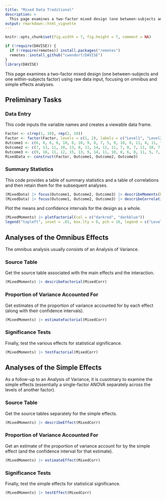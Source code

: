 ```yaml
---
title: "Mixed Data Traditional"
description: >
  This page examines a two-factor mixed design (one between-subjects and one within-subjects factor) using raw data input, focusing on omnibus and simple effects analyses.
output: rmarkdown::html_vignette
---
```


```r
knitr::opts_chunk$set(fig.width = 7, fig.height = 7, comment = NA)
```

```r
if (!require(DAVISE)) {
  if (!require(remotes)) install.packages("remotes")
  remotes::install_github("cwendorf/DAVISE")
}
library(DAVISE)
```

This page examines a two-factor mixed design (one between-subjects and one within-subjects factor) using raw data input, focusing on omnibus and simple effects analyses.

## Preliminary Tasks

### Data Entry

This code inputs the variable names and creates a viewable data frame.
```r
Factor <- c(rep(1, 10), rep(2, 10))
Factor <- factor(Factor, levels = c(1, 2), labels = c("Level1", "Level2"))
Outcome1 <- c(6, 8, 6, 8, 10, 8, 10, 9, 8, 7, 5, 9, 10, 9, 11, 4, 11, 7, 6, 8)
Outcome2 <- c(7, 13, 11, 10, 13, 8, 11, 14, 12, 11, 7, 8, 7, 11, 10, 7, 8, 4, 8, 10)
Outcome3 <- c(9, 16, 11, 12, 15, 13, 9, 14, 11, 10, 8, 6, 8, 11, 5, 7, 9, 3, 6, 7)
MixedData <- construct(Factor, Outcome1, Outcome2, Outcome3)
```

### Summary Statistics

This code provides a table of summary statistics and a table of correlations and then retain them for the subsequent analyses.
```r
(MixedData) |> focus(Outcome1, Outcome2, Outcome3) |> describeMoments(by = Factor) |> retain(MixedMoments)
(MixedData) |> focus(Outcome1, Outcome2, Outcome3) |> describeCorrelations(by = Factor) |> retain(MixedCorr)
```

Plot the means and confidence intervals for the design as a whole.
```r
(MixedMoments) |> plotFactorial(col = c("darkred", "darkblue"))
legend("topleft", inset = .01, box.lty = 0, pch = 16, legend = c("Level1", "Level2"), col = c("darkred", "darkblue"))
```

## Analyses of the Omnibus Effects

The omnibus analysis usually consists of an Analysis of Variance.

### Source Table

Get the source table associated with the main effects and the interaction.

```r
(MixedMoments) |> describeFactorial(MixedCorr)
```

### Proportion of Variance Accounted For

Get estimates of the proportion of variance accounted for by each effect (along with their confidence intervals).
```r
(MixedMoments) |> estimateFactorial(MixedCorr)
```

### Significance Tests

Finally, test the various effects for statistical significance.
```r
(MixedMoments) |> testFactorial(MixedCorr)
```

## Analyses of the Simple Effects

As a follow-up to an Analysis of Variance, it is cusotmary to examine the simple effects (essentially a single-factor ANOVA separately across the levels of another factor).

### Source Table

Get the source tables separately for the simple effects.
```r
(MixedMoments) |> describeEffect(MixedCorr)
```

### Proportion of Variance Accounted For

Get an estimate of the proportion of variance account for by the simple effect (and the confidence interval for that estimate).
```r
(MixedMoments) |> estimateEffect(MixedCorr)
```

### Significance Tests

Finally, test the simple effects for statistical significance.
```r
(MixedMoments) |> testEffect(MixedCorr)
```
